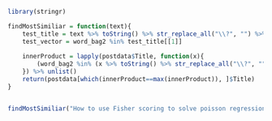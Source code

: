 


```r
library(stringr)

findMostSimiliar = function(text){
    test_title = text %>% toString() %>% str_replace_all("\\?", "") %>% strsplit(" ")
    test_vector = word_bag2 %in% test_title[[1]]    
    
    innerProduct = lapply(postdata$Title, function(x){
        (word_bag2 %in% (x %>% toString() %>% str_replace_all("\\?", "") %>% strsplit(" "))[[1]] + 0) %*% test_vector
    }) %>% unlist()
    return(postdata[which(innerProduct==max(innerProduct)), ]$Title)
}


findMostSimiliar("How to use Fisher scoring to solve poisson regression without using the default glm function?")
```